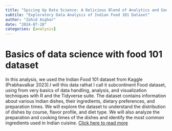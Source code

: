 ---
title: "Spicing Up Data Science: A Delicious Blend of Analytics and Gourmet Delights"
subtile: "Exploratory Data Analysis of Indian Food 101 Dataset"
author: "Zahid Asghar"
date: "2024-07-28"
categories: [analysis]
---

# Basics of data science with food 101 dataset

In this analysis, we used the Indian Food 101 dataset from Kaggle (Prabhavalkar 2023).I will this data rathat I call it subcontinent Food dataset, using from very basics of data handling, analysis, and visualization techniques with R and the Tidyverse suite. The dataset contains information about various Indian dishes, their ingredients, dietary preferences, and preparation times. We will explore the dataset to understand the distribution of dishes by course, flavor profile, and diet type. We will also analyze the preparation and cooking times of the dishes and identify the most common ingredients used in Indian cuisine. [Click here to read more](https://zahid.quarto.pub/spicing-up-data-science/)
